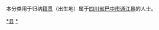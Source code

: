 {{Catnav|頁面分類|各種主題的頁面分類|依中国各省来作的分类|各地中国人|四川人|巴中人}}
{{Catnav|頁面分類|人物|各國人物|中国人|各地中国人|四川人|巴中人}}

本分类用于归纳[[籍贯|籍贯]]（出生地）属于[[四川省|四川省]][[巴中市|巴中市]][[通江县|通江县]]的人士。

[[Category:巴中人|*县]]
[[Category:通江县|*]]